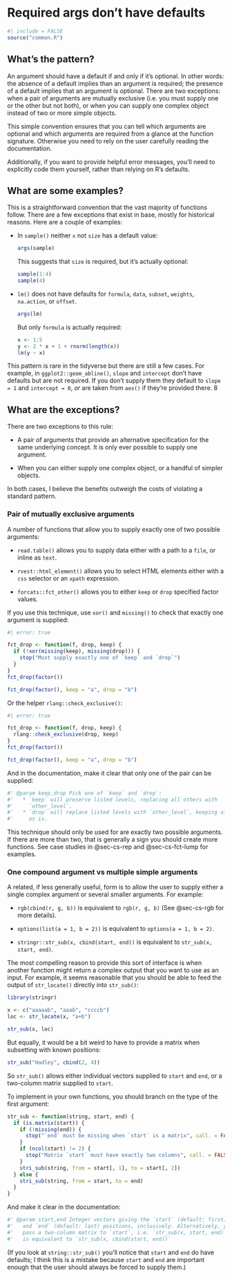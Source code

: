 # Required args don't have defaults {#sec-required-no-defaults}

```r
#| include = FALSE
source("common.R")
```

## What's the pattern?

An argument should have a default if and only if it's optional.
In other words: the absence of a default implies than an argument is required; the presence of a default implies that an argument is optional.
There are two exceptions: when a pair of arguments are mutually exclusive (i.e. you must supply one or the other but not both), or when you can supply one complex object instead of two or more simple objects.

This simple convention ensures that you can tell which arguments are optional and which arguments are required from a glance at the function signature.
Otherwise you need to rely on the user carefully reading the documentation.

Additionally, if you want to provide helpful error messages, you'll need to explicitly code them yourself, rather than relying on R's defaults.

## What are some examples?

This is a straightforward convention that the vast majority of functions follow.
There are a few exceptions that exist in base, mostly for historical reasons.
Here are a couple of examples:

-   In `sample()` neither `x` not `size` has a default value:

    ```r
    args(sample)
    ```

    This suggests that `size` is required, but it's actually optional:

    ```r
    sample(1:4)
    sample(4)
    ```

-   `lm()` does not have defaults for `formula`, `data`, `subset`, `weights`, `na.action`, or `offset`.

    ```r
    args(lm)
    ```

    But only `formula` is actually required:

    ```r
    x <- 1:5
    y <- 2 * x + 1 + rnorm(length(x))
    lm(y ~ x)
    ```

This pattern is rare in the tidyverse but there are still a few cases.
For example, in `ggplot2::geom_abline()`, `slope` and `intercept` don't have defaults but are not required.
If you don't supply them they default to `slope = 1` and `intercept = 0`, *or* are taken from `aes()` if they're provided there.
8

## What are the exceptions?

There are two exceptions to this rule:

-   A pair of arguments that provide an alternative specification for the same underlying concept.
    It is only ever possible to supply one argument.

-   When you can either supply one complex object, or a handful of simpler objects.

In both cases, I believe the benefits outweigh the costs of violating a standard pattern.

### Pair of mutually exclusive arguments {#sec-args-mutually-exclusive}

<!-- TODO : make this its own chapter. Needs more space to breath -->

A number of functions that allow you to supply exactly one of two possible arguments:

-   `read.table()` allows you to supply data either with a path to a `file`, or inline as `text`.

-   `rvest::html_element()` allows you to select HTML elements either with a `css` selector or an `xpath` expression.

-   `forcats::fct_other()` allows you to either `keep` or `drop` specified factor values.

If you use this technique, use `xor()` and `missing()` to check that exactly one argument is supplied:

```r
#| error: true

fct_drop <- function(f, drop, keep) {
  if (!xor(missing(keep), missing(drop))) {
    stop("Must supply exactly one of `keep` and `drop`")
  }  
}
fct_drop(factor())

fct_drop(factor(), keep = "a", drop = "b")
```

Or the helper `rlang::check_exclusive()`:

```r
#| error: true

fct_drop <- function(f, drop, keep) {
  rlang::check_exclusive(drop, keep)
}
fct_drop(factor())

fct_drop(factor(), keep = "a", drop = "b")
```

And in the documentation, make it clear that only one of the pair can be supplied:

```r
#' @param keep,drop Pick one of `keep` and `drop`:
#'   * `keep` will preserve listed levels, replacing all others with 
#'     `other_level`.
#'   * `drop` will replace listed levels with `other_level`, keeping all
#'     as is.
```

This technique should only be used for are exactly two possible arguments.
If there are more than two, that is generally a sign you should create more functions.
See case studies in @sec-cs-rep and @sec-cs-fct-lump for examples.

### One compound argument vs multiple simple arguments {#sec-args-compound}

A related, if less generally useful, form is to allow the user to supply either a single complex argument or several smaller arguments.
For example:

-   `rgb(cbind(r, g, b))` is equivalent to `rgb(r, g, b)` (See @sec-cs-rgb for more details).

-   `options(list(a = 1, b = 2))` is equivalent to `options(a = 1, b = 2)`.

-   `stringr::str_sub(x, cbind(start, end))` is equivalent to `str_sub(x, start, end)`.

The most compelling reason to provide this sort of interface is when another function might return a complex output that you want to use as an input.
For example, it seems reasonable that you should be able to feed the output of `str_locate()` directly into `str_sub()`:

```r
library(stringr)

x <- c("aaaaab", "aaab", "ccccb")
loc <- str_locate(x, "a+b")

str_sub(x, loc)
```

But equally, it would be a bit weird to have to provide a matrix when subsetting with known positions:

```r
str_sub("Hadley", cbind(2, 4))
```

So `str_sub()` allows either individual vectors supplied to `start` and `end`, or a two-column matrix supplied to `start`.

To implement in your own functions, you should branch on the type of the first argument:

```r
str_sub <- function(string, start, end) {
  if (is.matrix(start)) {
    if (!missing(end)) {
      stop("`end` must be missing when `start` is a matrix", call. = FALSE)
    }
    if (ncol(start) != 2) {
      stop("Matrix `start` must have exactly two columns", call. = FALSE)
    }
    stri_sub(string, from = start[, 1], to = start[, 2])
  } else {
    stri_sub(string, from = start, to = end)
  }
}
```

And make it clear in the documentation:

```r
#' @param start,end Integer vectors giving the `start` (default: first)
#'   and `end` (default: last) positions, inclusively. Alternatively, you
#'   pass a two-column matrix to `start`, i.e. `str_sub(x, start, end)`
#'   is equivalent to `str_sub(x, cbind(start, end))`
```

(If you look at `string::str_sub()` you'll notice that `start` and `end` do have defaults; I think this is a mistake because `start` and `end` are important enough that the user should always be forced to supply them.)

